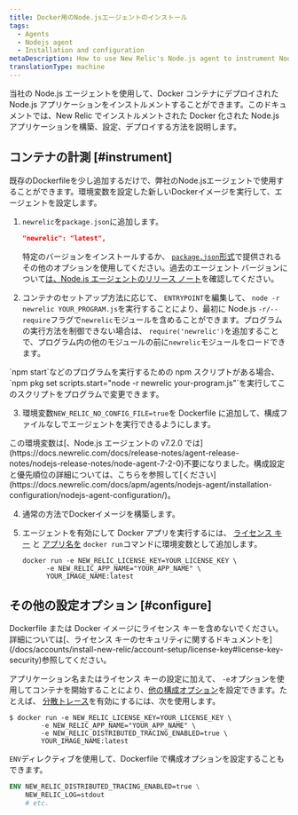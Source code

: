 ```yaml
---
title: Docker用のNode.jsエージェントのインストール
tags:
  - Agents
  - Nodejs agent
  - Installation and configuration
metaDescription: How to use New Relic's Node.js agent to instrument Node.js applications deployed in Docker containers.
translationType: machine
---
```


当社の Node.js エージェントを使用して、Docker コンテナにデプロイされた Node.js アプリケーションをインストルメントすることができます。このドキュメントでは、New Relic でインストルメントされた Docker 化された Node.js アプリケーションを構築、設定、デプロイする方法を説明します。

## コンテナの計測 [#instrument]

既存のDockerfileを少し追加するだけで、弊社のNode.jsエージェントで使用することができます。環境変数を設定した新しいDockerイメージを実行して、エージェントを設定します。

1. `newrelic`を`package.json`に追加します。

   ```json
   "newrelic": "latest",
   ```

   特定のバージョンをインストールするか、 [`package.json`形式](https://docs.npmjs.com/files/package.json#dependencies)で提供されるその他のオプションを使用してください。過去のエージェント バージョンについて[は、Node.js エージェントのリリース ノート](/docs/release-notes/agent-release-notes/nodejs-release-notes)を確認してください。

2. コンテナのセットアップ方法に応じて、 `ENTRYPOINT`を編集して、 `node -r newrelic YOUR_PROGRAM.js`を実行することにより、最初に Node.js `-r/--require`フラグで`newrelic`モジュールを含めることができます。プログラムの実行方法を制御できない場合は、 `require('newrelic')`を追加することで、プログラム内の他のモジュールの前に`newrelic`モジュールをロードできます。

<Callout variant="tip">
  `npm start`などのプログラムを実行するための npm スクリプトがある場合、 `npm pkg set scripts.start="node -r newrelic your-program.js"`を実行してこのスクリプトをプログラムで変更できます。
</Callout>

3. 環境変数`NEW_RELIC_NO_CONFIG_FILE=true`を Dockerfile に追加して、構成ファイルなしでエージェントを実行できるようにします。

<Callout variant="important">
  この環境変数は[、Node.js エージェントの v7.2.0 では](https://docs.newrelic.com/docs/release-notes/agent-release-notes/nodejs-release-notes/node-agent-7-2-0)不要になりました。構成設定と優先順位の詳細については、こちらを参照して[ください](https://docs.newrelic.com/docs/apm/agents/nodejs-agent/installation-configuration/nodejs-agent-configuration/)。
</Callout>

4. 通常の方法でDockerイメージを構築します。

5. エージェントを有効にして Docker アプリを実行するには、 [ライセンス キー](/docs/apis/intro-apis/new-relic-api-keys/#license-key) と [アプリ名を](/docs/agents/manage-apm-agents/app-naming/name-your-application) `docker run`コマンドに環境変数として追加します。

   ```shell
   docker run -e NEW_RELIC_LICENSE_KEY=YOUR_LICENSE_KEY \
         -e NEW_RELIC_APP_NAME="YOUR_APP_NAME" \
         YOUR_IMAGE_NAME:latest
   ```

<InstallFeedback/>

## その他の設定オプション [#configure]

<Callout variant="caution">
  Dockerfile または Docker イメージにライセンス キーを含めないでください。詳細については[、ライセンス キーのセキュリティに関するドキュメントを](/docs/accounts/install-new-relic/account-setup/license-key#license-key-security)参照してください。
</Callout>

アプリケーション名またはライセンス キーの設定に加えて、 `-e`オプションを使用してコンテナを開始することにより、[他の構成オプション](/docs/agents/nodejs-agent/installation-configuration/nodejs-agent-configuration)を設定できます。たとえば、 [分散トレース](/docs/understand-dependencies/distributed-tracing/get-started/introduction-distributed-tracing)を有効にするには、次を使用します。

```shell
$ docker run -e NEW_RELIC_LICENSE_KEY=YOUR_LICENSE_KEY \
        -e NEW_RELIC_APP_NAME="YOUR_APP_NAME" \
        -e NEW_RELIC_DISTRIBUTED_TRACING_ENABLED=true \
        YOUR_IMAGE_NAME:latest
```

`ENV`ディレクティブを使用して、Dockerfile で構成オプションを設定することもできます。

```dockerfile
ENV NEW_RELIC_DISTRIBUTED_TRACING_ENABLED=true \
    NEW_RELIC_LOG=stdout
    # etc.
```